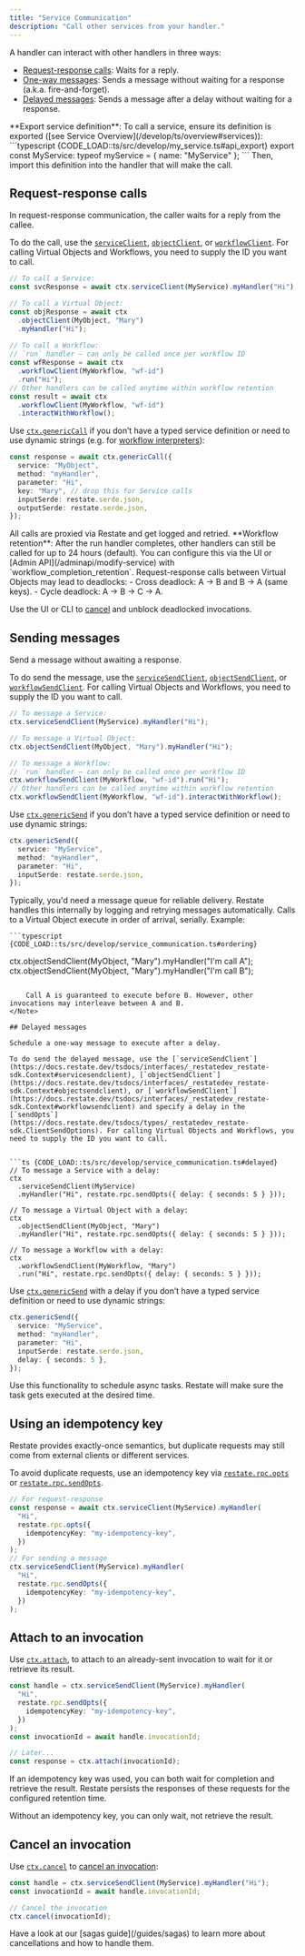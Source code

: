 ```yaml
---
title: "Service Communication"
description: "Call other services from your handler."
---
```


A handler can interact with other handlers in three ways:
- [Request-response calls](/ts/service-communication#request-response-calls): Waits for a reply.
- [One-way messages](/ts/service-communication#sending-messages): Sends a message without waiting for a response (a.k.a. fire-and-forget).
- [Delayed messages](/ts/service-communication#delayed-messages): Sends a message after a delay without waiting for a response. 

<Note>
**Export service definition**: To call a service, ensure its definition is exported ([see Service Overview](/develop/ts/overview#services)):
 ```typescript {CODE_LOAD::ts/src/develop/my_service.ts#api_export} 
export const MyService: typeof myService = { name: "MyService" };
```
Then, import this definition into the handler that will make the call.
</Note> 

## Request-response calls

In request-response communication, the caller waits for a reply from the callee.

To do the call, use the [`serviceClient`](https://docs.restate.dev/tsdocs/interfaces/_restatedev_restate-sdk.Context#serviceclient), [`objectClient`](https://docs.restate.dev/tsdocs/interfaces/_restatedev_restate-sdk.Context#objectclient), or [`workflowClient`](https://docs.restate.dev/tsdocs/interfaces/_restatedev_restate-sdk.Context#workflowclient). For calling Virtual Objects and Workflows, you need to supply the ID you want to call.

```ts {CODE_LOAD::ts/src/develop/service_communication.ts#request_response} 
// To call a Service:
const svcResponse = await ctx.serviceClient(MyService).myHandler("Hi");

// To call a Virtual Object:
const objResponse = await ctx
  .objectClient(MyObject, "Mary")
  .myHandler("Hi");
  
// To call a Workflow:
// `run` handler — can only be called once per workflow ID
const wfResponse = await ctx
  .workflowClient(MyWorkflow, "wf-id")
  .run("Hi");
// Other handlers can be called anytime within workflow retention
const result = await ctx
  .workflowClient(MyWorkflow, "wf-id")
  .interactWithWorkflow();
```

Use [`ctx.genericCall`](https://docs.restate.dev/tsdocs/interfaces/_restatedev_restate-sdk.Context#genericcall) if you don’t have a typed service definition or need to use dynamic strings (e.g. for [workflow interpreters](https://github.com/restatedev/examples/tree/main/typescript/end-to-end-applications/ai-image-workflows)):

```ts {CODE_LOAD::ts/src/develop/service_communication.ts#generic_call} 
const response = await ctx.genericCall({
  service: "MyObject",
  method: "myHandler",
  parameter: "Hi",
  key: "Mary", // drop this for Service calls
  inputSerde: restate.serde.json,
  outputSerde: restate.serde.json,
});
```

<Tip>
    All calls are proxied via Restate and get logged and retried. 
</Tip>

<Note>
**Workflow retention**: After the run handler completes, other handlers can still be called for up to 24 hours (default).
You can configure this via the UI or [Admin API](/adminapi/modify-service) with `workflow_completion_retention`.
</Note>

<Note>
Request-response calls between Virtual Objects may lead to deadlocks:
- Cross deadlock: A → B and B → A (same keys).
- Cycle deadlock: A → B → C → A.

Use the UI or CLI to [cancel](/operate/invocation#cancelling-invocations) and unblock deadlocked invocations.
</Note>

## Sending messages

Send a message without awaiting a response.

To do send the message, use the [`serviceSendClient`](https://docs.restate.dev/tsdocs/interfaces/_restatedev_restate-sdk.Context#servicesendclient), [`objectSendClient`](https://docs.restate.dev/tsdocs/interfaces/_restatedev_restate-sdk.Context#objectsendclient), or [`workflowSendClient`](https://docs.restate.dev/tsdocs/interfaces/_restatedev_restate-sdk.Context#workflowsendclient). For calling Virtual Objects and Workflows, you need to supply the ID you want to call.

```ts {CODE_LOAD::ts/src/develop/service_communication.ts#one_way} 
// To message a Service:
ctx.serviceSendClient(MyService).myHandler("Hi");

// To message a Virtual Object:
ctx.objectSendClient(MyObject, "Mary").myHandler("Hi");

// To message a Workflow:
// `run` handler — can only be called once per workflow ID
ctx.workflowSendClient(MyWorkflow, "wf-id").run("Hi");
// Other handlers can be called anytime within workflow retention
ctx.workflowSendClient(MyWorkflow, "wf-id").interactWithWorkflow();
```


Use [`ctx.genericSend`](https://docs.restate.dev/tsdocs/interfaces/_restatedev_restate-sdk.Context#genericsend) if you don’t have a typed service definition or need to use dynamic strings:

```ts {CODE_LOAD::ts/src/develop/service_communication.ts#generic_send} 
ctx.genericSend({
  service: "MyService",
  method: "myHandler",
  parameter: "Hi",
  inputSerde: restate.serde.json,
});
```

<Tip>   
    Typically, you'd need a message queue for reliable delivery. Restate handles this internally by logging and retrying messages automatically.
</Tip>

<Note>
    Calls to a Virtual Object execute in order of arrival, serially.
    Example:

    ```typescript {CODE_LOAD::ts/src/develop/service_communication.ts#ordering} 
ctx.objectSendClient(MyObject, "Mary").myHandler("I'm call A");
ctx.objectSendClient(MyObject, "Mary").myHandler("I'm call B");
```

    Call A is guaranteed to execute before B. However, other invocations may interleave between A and B.
</Note>

## Delayed messages

Schedule a one-way message to execute after a delay.

To do send the delayed message, use the [`serviceSendClient`](https://docs.restate.dev/tsdocs/interfaces/_restatedev_restate-sdk.Context#servicesendclient), [`objectSendClient`](https://docs.restate.dev/tsdocs/interfaces/_restatedev_restate-sdk.Context#objectsendclient), or [`workflowSendClient`](https://docs.restate.dev/tsdocs/interfaces/_restatedev_restate-sdk.Context#workflowsendclient) and specify a delay in the [`sendOpts`](https://docs.restate.dev/tsdocs/types/_restatedev_restate-sdk.ClientSendOptions). For calling Virtual Objects and Workflows, you need to supply the ID you want to call.


```ts {CODE_LOAD::ts/src/develop/service_communication.ts#delayed} 
// To message a Service with a delay:
ctx
  .serviceSendClient(MyService)
  .myHandler("Hi", restate.rpc.sendOpts({ delay: { seconds: 5 } }));

// To message a Virtual Object with a delay:
ctx
  .objectSendClient(MyObject, "Mary")
  .myHandler("Hi", restate.rpc.sendOpts({ delay: { seconds: 5 } }));

// To message a Workflow with a delay:
ctx
  .workflowSendClient(MyWorkflow, "Mary")
  .run("Hi", restate.rpc.sendOpts({ delay: { seconds: 5 } }));
```

Use [`ctx.genericSend`](https://docs.restate.dev/tsdocs/interfaces/_restatedev_restate-sdk.Context#genericsend) with a delay if you don’t have a typed service definition or need to use dynamic strings:

```ts {CODE_LOAD::ts/src/develop/service_communication.ts#generic_delayed} 
ctx.genericSend({
  service: "MyService",
  method: "myHandler",
  parameter: "Hi",
  inputSerde: restate.serde.json,
  delay: { seconds: 5 },
});
```

<Tip>
    Use this functionality to schedule async tasks.
    Restate will make sure the task gets executed at the desired time.
</Tip>


## Using an idempotency key

Restate provides exactly-once semantics, but duplicate requests may still come from external clients or different services.

To avoid duplicate requests, use an idempotency key via [`restate.rpc.opts`](https://docs.restate.dev/tsdocs/functions/_restatedev_restate-sdk.rpc.opts) or [`restate.rpc.sendOpts`](https://docs.restate.dev/tsdocs/functions/_restatedev_restate-sdk.rpc.sendOpts).

```ts {CODE_LOAD::ts/src/develop/service_communication.ts#idempotency_key} 
// For request-response
const response = await ctx.serviceClient(MyService).myHandler(
  "Hi",
  restate.rpc.opts({
    idempotencyKey: "my-idempotency-key",
  })
);
// For sending a message
ctx.serviceSendClient(MyService).myHandler(
  "Hi",
  restate.rpc.sendOpts({
    idempotencyKey: "my-idempotency-key",
  })
);
```

## Attach to an invocation

Use [`ctx.attach`](https://docs.restate.dev/tsdocs/interfaces/_restatedev_restate-sdk.Context#attach), to attach to an already-sent invocation to wait for it or retrieve its result.

```ts {CODE_LOAD::ts/src/develop/service_communication.ts#attach} 
const handle = ctx.serviceSendClient(MyService).myHandler(
  "Hi",
  restate.rpc.sendOpts({
    idempotencyKey: "my-idempotency-key",
  })
);
const invocationId = await handle.invocationId;

// Later...
const response = ctx.attach(invocationId);
```

If an idempotency key was used, you can both wait for completion and retrieve the result.
Restate persists the responses of these requests for the configured retention time.

Without an idempotency key, you can only wait, not retrieve the result.


## Cancel an invocation

Use [`ctx.cancel`](https://docs.restate.dev/tsdocs/interfaces/_restatedev_restate-sdk.Context#cancel) to [cancel an invocation](/operate/invocation/#cancelling-invocations):

```ts {CODE_LOAD::ts/src/develop/service_communication.ts#cancel} 
const handle = ctx.serviceSendClient(MyService).myHandler("Hi");
const invocationId = await handle.invocationId;

// Cancel the invocation
ctx.cancel(invocationId);
```

<Tip>
    Have a look at our [sagas guide](/guides/sagas) to learn more about cancellations and how to handle them.
</Tip>
